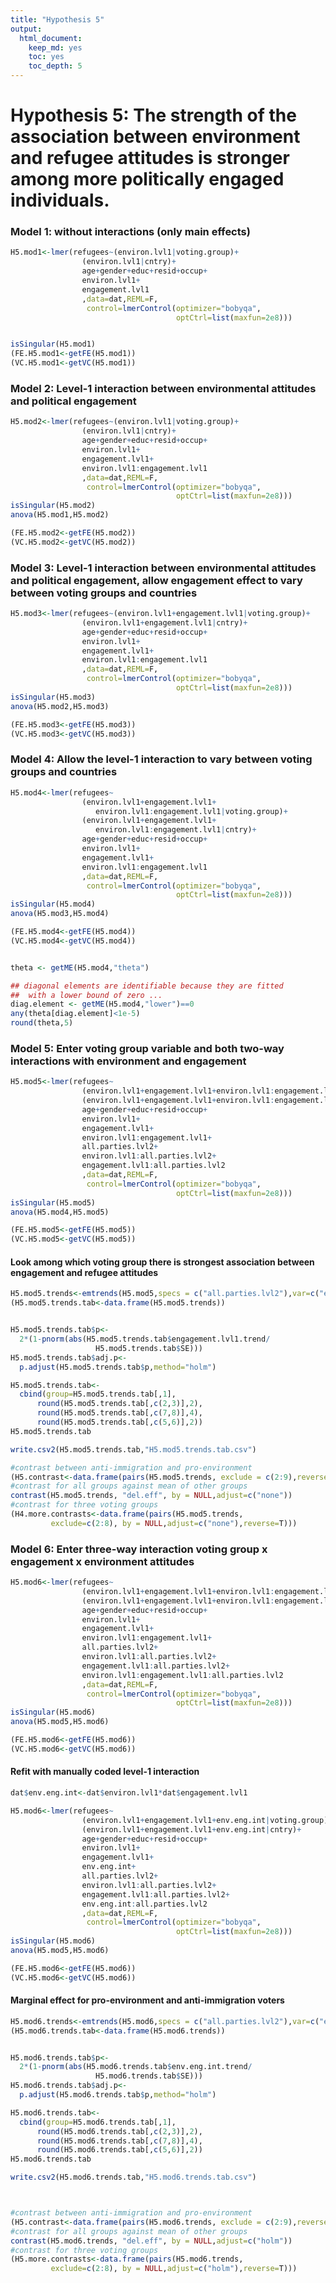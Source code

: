 ```yaml
---
title: "Hypothesis 5"
output: 
  html_document: 
    keep_md: yes
    toc: yes
    toc_depth: 5
---
```




# Hypothesis 5: The strength of the association between environment and refugee attitudes is stronger among more politically engaged individuals. 

### Model 1: without interactions (only main effects)

```r
H5.mod1<-lmer(refugees~(environ.lvl1|voting.group)+
                (environ.lvl1|cntry)+
                age+gender+educ+resid+occup+
                environ.lvl1+
                engagement.lvl1
                ,data=dat,REML=F,
                 control=lmerControl(optimizer="bobyqa",
                                     optCtrl=list(maxfun=2e8)))


isSingular(H5.mod1)
(FE.H5.mod1<-getFE(H5.mod1))
(VC.H5.mod1<-getVC(H5.mod1))


```

\newpage

### Model 2: Level-1 interaction between environmental attitudes and political engagement

```r
H5.mod2<-lmer(refugees~(environ.lvl1|voting.group)+
                (environ.lvl1|cntry)+
                age+gender+educ+resid+occup+
                environ.lvl1+
                engagement.lvl1+
                environ.lvl1:engagement.lvl1
                ,data=dat,REML=F,
                 control=lmerControl(optimizer="bobyqa",
                                     optCtrl=list(maxfun=2e8)))
isSingular(H5.mod2)
anova(H5.mod1,H5.mod2)

(FE.H5.mod2<-getFE(H5.mod2))
(VC.H5.mod2<-getVC(H5.mod2))

```

\newpage

### Model 3: Level-1 interaction between environmental attitudes and political engagement, allow engagement effect to vary between voting groups and countries

```r
H5.mod3<-lmer(refugees~(environ.lvl1+engagement.lvl1|voting.group)+
                (environ.lvl1+engagement.lvl1|cntry)+
                age+gender+educ+resid+occup+
                environ.lvl1+
                engagement.lvl1+
                environ.lvl1:engagement.lvl1
                ,data=dat,REML=F,
                 control=lmerControl(optimizer="bobyqa",
                                     optCtrl=list(maxfun=2e8)))
isSingular(H5.mod3)
anova(H5.mod2,H5.mod3)

(FE.H5.mod3<-getFE(H5.mod3))
(VC.H5.mod3<-getVC(H5.mod3))

```


\newpage

### Model 4: Allow the level-1 interaction to vary between voting groups and countries

```r
H5.mod4<-lmer(refugees~
                (environ.lvl1+engagement.lvl1+
                   environ.lvl1:engagement.lvl1|voting.group)+
                (environ.lvl1+engagement.lvl1+
                   environ.lvl1:engagement.lvl1|cntry)+
                age+gender+educ+resid+occup+
                environ.lvl1+
                engagement.lvl1+
                environ.lvl1:engagement.lvl1
                ,data=dat,REML=F,
                 control=lmerControl(optimizer="bobyqa",
                                     optCtrl=list(maxfun=2e8)))
isSingular(H5.mod4)
anova(H5.mod3,H5.mod4)

(FE.H5.mod4<-getFE(H5.mod4))
(VC.H5.mod4<-getVC(H5.mod4))


theta <- getME(H5.mod4,"theta")

## diagonal elements are identifiable because they are fitted
##  with a lower bound of zero ...
diag.element <- getME(H5.mod4,"lower")==0
any(theta[diag.element]<1e-5)
round(theta,5)

```

\newpage

### Model 5: Enter voting group variable and both two-way interactions with environment and engagement

```r
H5.mod5<-lmer(refugees~
                (environ.lvl1+engagement.lvl1+environ.lvl1:engagement.lvl1|voting.group)+
                (environ.lvl1+engagement.lvl1+environ.lvl1:engagement.lvl1|cntry)+
                age+gender+educ+resid+occup+
                environ.lvl1+
                engagement.lvl1+
                environ.lvl1:engagement.lvl1+
                all.parties.lvl2+
                environ.lvl1:all.parties.lvl2+
                engagement.lvl1:all.parties.lvl2
                ,data=dat,REML=F,
                 control=lmerControl(optimizer="bobyqa",
                                     optCtrl=list(maxfun=2e8)))
isSingular(H5.mod5)
anova(H5.mod4,H5.mod5)

(FE.H5.mod5<-getFE(H5.mod5))
(VC.H5.mod5<-getVC(H5.mod5))

```

\newpage

#### Look among which voting group there is strongest association between engagement and refugee attitudes

```r
H5.mod5.trends<-emtrends(H5.mod5,specs = c("all.parties.lvl2"),var=c("engagement.lvl1"))
(H5.mod5.trends.tab<-data.frame(H5.mod5.trends))


H5.mod5.trends.tab$p<-
  2*(1-pnorm(abs(H5.mod5.trends.tab$engagement.lvl1.trend/
                   H5.mod5.trends.tab$SE)))
H5.mod5.trends.tab$adj.p<-
  p.adjust(H5.mod5.trends.tab$p,method="holm")

H5.mod5.trends.tab<-
  cbind(group=H5.mod5.trends.tab[,1],
      round(H5.mod5.trends.tab[,c(2,3)],2),
      round(H5.mod5.trends.tab[,c(7,8)],4),
      round(H5.mod5.trends.tab[,c(5,6)],2))
H5.mod5.trends.tab

write.csv2(H5.mod5.trends.tab,"H5.mod5.trends.tab.csv")

#contrast between anti-immigration and pro-environment
(H5.contrast<-data.frame(pairs(H5.mod5.trends, exclude = c(2:9),reverse=T)))
#contrast for all groups against mean of other groups
contrast(H5.mod5.trends, "del.eff", by = NULL,adjust=c("none"))
#contrast for three voting groups
(H4.more.contrasts<-data.frame(pairs(H5.mod5.trends, 
         exclude=c(2:8), by = NULL,adjust=c("none"),reverse=T)))

```

\newpage

### Model 6: Enter three-way interaction voting group x engagement x environment attitudes

```r
H5.mod6<-lmer(refugees~
                (environ.lvl1+engagement.lvl1+environ.lvl1:engagement.lvl1|voting.group)+
                (environ.lvl1+engagement.lvl1+environ.lvl1:engagement.lvl1|cntry)+
                age+gender+educ+resid+occup+
                environ.lvl1+
                engagement.lvl1+
                environ.lvl1:engagement.lvl1+
                all.parties.lvl2+
                environ.lvl1:all.parties.lvl2+
                engagement.lvl1:all.parties.lvl2+
                environ.lvl1:engagement.lvl1:all.parties.lvl2
                ,data=dat,REML=F,
                 control=lmerControl(optimizer="bobyqa",
                                     optCtrl=list(maxfun=2e8)))
isSingular(H5.mod6)
anova(H5.mod5,H5.mod6)

(FE.H5.mod6<-getFE(H5.mod6))
(VC.H5.mod6<-getVC(H5.mod6))

```

#### Refit with manually coded level-1 interaction

```r
dat$env.eng.int<-dat$environ.lvl1*dat$engagement.lvl1

H5.mod6<-lmer(refugees~
                (environ.lvl1+engagement.lvl1+env.eng.int|voting.group)+
                (environ.lvl1+engagement.lvl1+env.eng.int|cntry)+
                age+gender+educ+resid+occup+
                environ.lvl1+
                engagement.lvl1+
                env.eng.int+
                all.parties.lvl2+
                environ.lvl1:all.parties.lvl2+
                engagement.lvl1:all.parties.lvl2+
                env.eng.int:all.parties.lvl2
                ,data=dat,REML=F,
                 control=lmerControl(optimizer="bobyqa",
                                     optCtrl=list(maxfun=2e8)))
isSingular(H5.mod6)
anova(H5.mod5,H5.mod6)

(FE.H5.mod6<-getFE(H5.mod6))
(VC.H5.mod6<-getVC(H5.mod6))

```


#### Marginal effect for pro-environment and anti-immigration voters

```r
H5.mod6.trends<-emtrends(H5.mod6,specs = c("all.parties.lvl2"),var=c("env.eng.int"))
(H5.mod6.trends.tab<-data.frame(H5.mod6.trends))


H5.mod6.trends.tab$p<-
  2*(1-pnorm(abs(H5.mod6.trends.tab$env.eng.int.trend/
                   H5.mod6.trends.tab$SE)))
H5.mod6.trends.tab$adj.p<-
  p.adjust(H5.mod6.trends.tab$p,method="holm")

H5.mod6.trends.tab<-
  cbind(group=H5.mod6.trends.tab[,1],
      round(H5.mod6.trends.tab[,c(2,3)],2),
      round(H5.mod6.trends.tab[,c(7,8)],4),
      round(H5.mod6.trends.tab[,c(5,6)],2))
H5.mod6.trends.tab

write.csv2(H5.mod6.trends.tab,"H5.mod6.trends.tab.csv")



#contrast between anti-immigration and pro-environment
(H5.contrast<-data.frame(pairs(H5.mod6.trends, exclude = c(2:9),reverse=T)))
#contrast for all groups against mean of other groups
contrast(H5.mod6.trends, "del.eff", by = NULL,adjust=c("holm"))
#contrast for three voting groups
(H5.more.contrasts<-data.frame(pairs(H5.mod6.trends, 
         exclude=c(2:8), by = NULL,adjust=c("holm"),reverse=T)))



```


